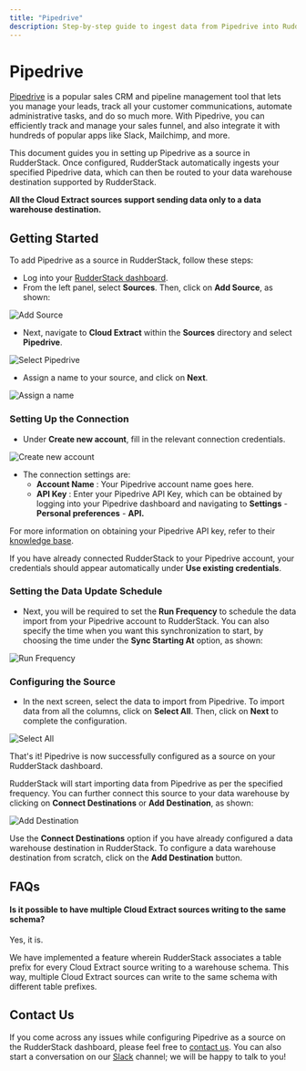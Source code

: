 ```yaml
---
title: "Pipedrive"
description: Step-by-step guide to ingest data from Pipedrive into RudderStack.
---
```


# Pipedrive

[Pipedrive](https://www.pipedrive.com/) is a popular sales CRM and pipeline management tool that lets you manage your leads, track all your customer communications, automate administrative tasks, and do so much more. With Pipedrive, you can efficiently track and manage your sales funnel, and also integrate it with hundreds of popular apps like Slack, Mailchimp, and more.

This document guides you in setting up Pipedrive as a source in RudderStack. Once configured, RudderStack automatically ingests your specified Pipedrive data, which can then be routed to your data warehouse destination supported by RudderStack.

<div class="infoBlock">

**All the Cloud Extract sources support sending data only to a data warehouse destination.**

</div>

## Getting Started

To add Pipedrive as a source in RudderStack, follow these steps:

- Log into your [RudderStack dashboard](https://app.rudderlabs.com/signup?type=freetrial).
- From the left panel, select **Sources**. Then, click on **Add Source**, as shown:

<img src="../../../images/assets/1 (4) (3) (3) (3) (3) (3) (3) (3) (3) (3) (3) (3) (3) (3) (3) (3) (2) (3).png" alt="Add Source" />

- Next, navigate to **Cloud Extract** within the **Sources** directory and select **Pipedrive**.

<img src="../../../images/assets/screen-shot-2021-02-09-at-5.06.53-pm.png" alt="Select Pipedrive" />

- Assign a name to your source, and click on **Next**.

<img src="../../../images/assets/screen-shot-2021-02-09-at-5.07.17-pm.png" alt="Assign a name" />

### Setting Up the Connection

- Under **Create new account**, fill in the relevant connection credentials.

<img src="../../../images/assets/screen-shot-2021-02-09-at-5.08.24-pm.png" alt="Create new account" />

- The connection settings are:
  - **Account Name** : Your Pipedrive account name goes here.
  - **API Key** : Enter your Pipedrive API Key, which can be obtained by logging into your Pipedrive dashboard and navigating to **Settings** - **Personal preferences** - **API.**

<div class="infoBlock">

For more information on obtaining your Pipedrive API key, refer to their <a href="https://support.pipedrive.com/en/article/how-can-i-find-my-personal-api-key">knowledge base</a>.

</div>

<div class="successBlock">

  If you have already connected RudderStack to your Pipedrive account, your
  credentials should appear automatically under
  **Use existing credentials**.
</div>

### Setting the Data Update Schedule

- Next, you will be required to set the **Run Frequency** to schedule the data import from your Pipedrive account to RudderStack. You can also specify the time when you want this synchronization to start, by choosing the time under the **Sync Starting At** option, as shown:

<img src="../../../images/assets/screen-shot-2021-02-09-at-5.08.36-pm.png" alt="Run Frequency" />

### Configuring the Source

- In the next screen, select the data to import from Pipedrive. To import data from all the columns, click on **Select All**. Then, click on **Next** to complete the configuration.

<img src="../../../images/assets/screen-shot-2021-02-09-at-5.08.56-pm.png" alt="Select All" />

That's it! Pipedrive is now successfully configured as a source on your RudderStack dashboard.

RudderStack will start importing data from Pipedrive as per the specified frequency. You can further connect this source to your data warehouse by clicking on **Connect Destinations** or **Add Destination**, as shown:

<img src="../../../images/assets/screen-shot-2021-02-09-at-5.09.24-pm.png" alt="Add Destination" />

<div class="successBlock">

  Use the **Connect Destinations** option if you have already
  configured a data warehouse destination in RudderStack. To configure a data
  warehouse destination from scratch, click on the
  **Add Destination** button.
</div>

## FAQs

#### Is it possible to have multiple Cloud Extract sources writing to the same schema?

Yes, it is.

We have implemented a feature wherein RudderStack associates a table prefix for every Cloud Extract source writing to a warehouse schema. This way, multiple Cloud Extract sources can write to the same schema with different table prefixes.

## Contact Us

If you come across any issues while configuring Pipedrive as a source on the RudderStack dashboard, please feel free to [contact us](mailto:%20docs@rudderstack.com). You can also start a conversation on our [Slack](https://rudderstack.com/join-rudderstack-slack-community) channel; we will be happy to talk to you!
